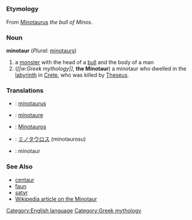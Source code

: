 =={{en}}==
[[Category:English language]]
===Etymology===
From {{la}} [[Minotaurus]] ''the bull of Minos''.
===Noun===
'''minotaur''' (''Plural:'' [[minotaurs]])

#a [[monster]] with the head of a [[bull]] and the body of a man
#(''[[w:Greek mythology|]'', '''the Minotaur''') a minotaur who dwelled in the [[labyrinth]] in [[Crete]], who was killed by [[Theseus]]. [[Category:Greek mythology]]
===Translations===
*{{nl}}: [[minotaurus]]
*{{fr}}: [[minotaure]]
*{{de}}: [[Minotauros]]
*{{ja}}: [[ミノタウロス]] (minotaurosu)
*{{pl}}: minotaur
===See Also===
*[[centaur]]
*[[faun]]
*[[satyr]]
*[[w:minotaur|Wikipedia article on the Minotaur]]